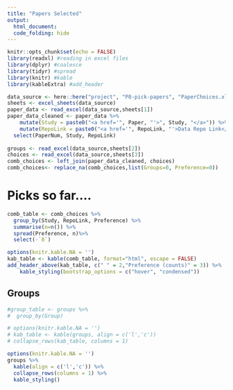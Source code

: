 ```yaml
---
title: "Papers Selected"
output: 
  html_document:
  code_folding: hide
---
```


```r
knitr::opts_chunk$set(echo = FALSE)
library(readxl) #reading in excel files
library(dplyr) #coalesce
library(tidyr) #spread
library(knitr) #kable
library(kableExtra) #add_header
```

```r
data_source <- here::here("project", "P0-pick-papers", "PaperChoices.xlsx")
sheets <- excel_sheets(data_source)
paper_data <- read_excel(data_source,sheets[1])
paper_data_cleaned <- paper_data %>%  
    mutate(Study = paste0("<a href='", Paper, "'>", Study, "</a>")) %>% 
    mutate(RepoLink = paste0("<a href='", RepoLink, "'>Data Repo Link</a>")) %>% 
  select(PaperNum, Study, RepoLink)
  
groups <- read_excel(data_source,sheets[2])
choices <- read_excel(data_source,sheets[3])
comb_choices <- left_join(paper_data_cleaned, choices)
comb_choices<- replace_na(comb_choices,list(Groups=0, Preference=0))

```


# Picks so far....
```r
comb_table <- comb_choices %>%
  group_by(Study, RepoLink, Preference) %>%
  summarise(n=n()) %>%
  spread(Preference, n)%>%
  select(-`0`)

options(knitr.kable.NA = '')
kab_table <- kable(comb_table, format="html", escape = FALSE)
add_header_above(kab_table, c(" " = 2,"Preference (counts)" = 3)) %>% 
    kable_styling(bootstrap_options = c("hover", "condensed"))
```
## Groups
```r
#group_table <- groups %>%
#  group_by(Group) 

# options(knitr.kable.NA = '')
# kab_table <- kable(groups, align = c('l','c'))
# collapse_rows(kab_table, columns = 1)

options(knitr.kable.NA = '')
groups %>% 
  kable(align = c('l','c')) %>% 
  collapse_rows(columns = 1) %>% 
  kable_styling()

```
